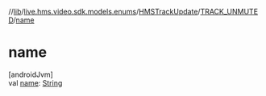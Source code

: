 //[lib](../../../../index)/[live.hms.video.sdk.models.enums](../../index)/[HMSTrackUpdate](../index)/[TRACK_UNMUTED](index)/[name](name)

# name

[androidJvm]\
val [name](name): [String](https://kotlinlang.org/api/latest/jvm/stdlib/kotlin/-string/index.html)

